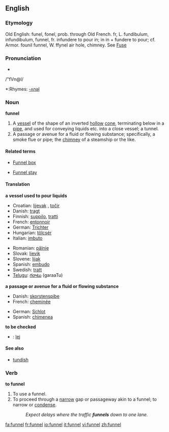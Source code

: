 ==English==
===Etymology===
Old English: funel, fonel, prob. through Old French. fr, L.
fundibulum, infundibulum, funnel, fr. infundere to pour in;
in in + fundere to pour; cf. Armor. founil funnel, W. ffynel
air hole, chimney. See [[fuse|Fuse]]

===Pronunciation===
*{{audio|en-us-funnel.ogg|Audio (US)}}
/"fVn@l/
*:Rhymes: [[Rhymes:English:-ʌnəl|-ʌnəl]]

===Noun===
'''funnel'''

#A [[vessel]] of the shape of an inverted [[hollow]] [[cone]], terminating below in a [[pipe]], and used for conveying liquids etc. into a close vessel; a tunnel.
#A passage or avenue for a fluid or flowing substance; specifically, a smoke flue or pipe; the [[chimney]] of a steamship or the like.

====Related terms====
*[[Funnel box]] 
<!-- (Mining), an apparatus for collecting finely
   crushed ore from water. --Knight.
-->
*[[Funnel stay]]
<!-- (Naut.), one of the ropes or rods steadying a
   steamer's funnel.-->

====Translation====
'''a vessel used to pour liquids'''
{{top}}
*Croatian: [[lijevak]] {{f}}, [[točir]] {{m}}
*Danish: [[tragt]] {{c}}
*Finnish: [[suppilo]], [[tratti]]
*French: [[entonnoir]] {{m}}
*German: [[Trichter]] {{m}}
*Hungarian: [[tölcsér]]
*Italian: [[imbuto]] {{m}}
{{mid}}
*Romanian: [[pâlnie]] {{f}}
*Slovak: [[lievik]] {{m}}
*Slovene: [[lijak]] {{m}}
*Spanish: [[embudo]] {{m}}
*Swedish: [[tratt]] {{c}}
*[[Telugu]]: [[గరాటు]] (garaaTu)
{{bottom}}

'''a passage or avenue for a fluid or flowing substance'''
{{top}}
*Danish: [[skorstenspibe]] {{c}}
*French: [[cheminée]] {{f}}
{{mid}}
*German: [[Schlot]] {{m}}
*Spanish: [[chimenea]] {{f}}
{{bottom}}

'''to be checked'''
*{{ttbc|Polish}}: [[lej]] {{m}}

====See also====
*[[tundish]]

===Verb===
'''to funnel'''
#To use a funnel.
#To proceed through a [[narrow]] gap or passageway akin to a funnel; to narrow or [[condense]].
#:''Expect delays where the traffic '''funnels''' down to one lane.''

[[fa:funnel]]
[[fr:funnel]]
[[io:funnel]]
[[it:funnel]]
[[vi:funnel]]
[[zh:funnel]]